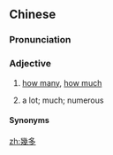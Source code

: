 {{also|几多}}
==Chinese==
{{zh-forms|s=几多|alt=一多-S. Sixian Hakka:it-tô}}

===Pronunciation===
{{zh-pron
|m=jǐduō
|c=gei2 do1
|h=pfs=kí-tô/kit-tô/s:it-tô;gd=gi3 do1/gid5 do1
|cat=a
}}

===Adjective===
{{zh-adj}}

# {{lb|zh|Cantonese|Hakka|literary}} [[how many]], [[how much]]
#: {{zh-x|佢 幾多 歲 你 都 唔 知？|You don't even know '''how many''' years old he is?|C}}
# {{lb|zh|Cantonese}} a lot; much; numerous {{attention|hak|is this sense also present in Hakka?}}
#: {{zh-x|睇 嗰便，有 幾多 魚！|Look over there, there's '''so much''' fish!|C}}

====Synonyms====
{{zh-dial|多少}}

[[zh:幾多]]